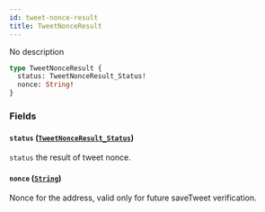 ```yaml
---
id: tweet-nonce-result
title: TweetNonceResult
---
```



No description

```graphql
type TweetNonceResult {
  status: TweetNonceResult_Status!
  nonce: String!
}
```


### Fields

#### `status` ([`TweetNonceResult_Status`](/cyberconnect/reference/enums/tweet-nonce-result-status))

`status` the result of tweet nonce.


#### `nonce` ([`String`](/cyberconnect/reference/scalars/string))

Nonce for the address, valid only for future saveTweet verification.




